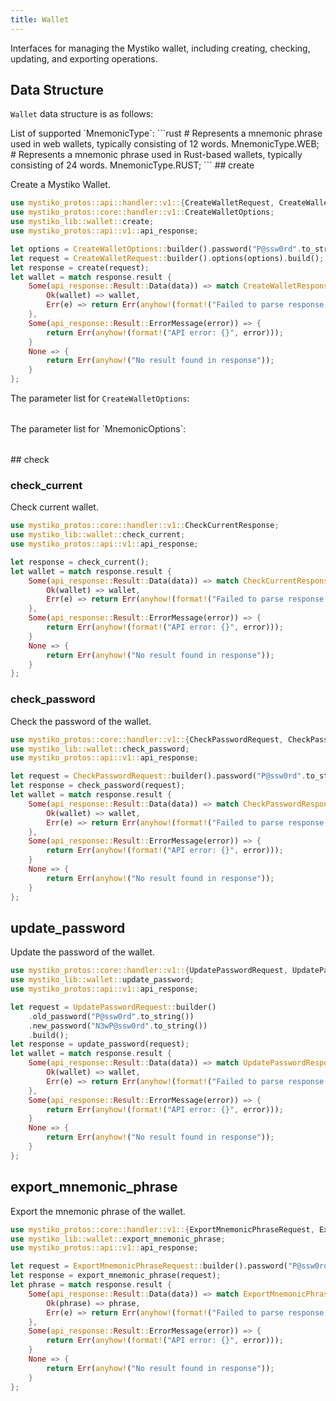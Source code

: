 ```yaml
---
title: Wallet
---
```


Interfaces for managing the Mystiko wallet, including creating, checking, updating, and exporting operations.

## Data Structure
`Wallet` data structure is as follows:
<Table
    headers={['Property', 'Type', 'Description']}
    data={[
        {
            'Property': { code: 'id' },
            'Type': 'String',
            'Description': 'The wallet ID.'
        },
        {
            'Property': { code: 'created_at' },
            'Type': 'u64',
            'Description': 'The creation time of the wallet.'
        },
        {
            'Property': { code: 'updated_at' },
            'Type': 'u64',
            'Description': 'The last update time of the wallet.'
        },
        {
            'Property': { code: 'encrypted_entropy' },
            'Type': 'String',
            'Description': 'The encrypted entropy of the wallet.'
        },
        {
            'Property': { code: 'hashed_password' },
            'Type': 'String',
            'Description': 'The hashed password of the wallet.'
        },
        {
            'Property': { code: 'account_nonce' },
            'Type': 'u32',
            'Description': 'The account nonce of the wallet.'
        },
        {
            'Property': { code: 'mnemonic_type' },
            'Type': 'MnemonicType',
            'Description': 'The account mnemonic type.'
        }
    ]}
/>
List of supported `MnemonicType`:
```rust
# Represents a mnemonic phrase used in web wallets, typically consisting of 12 words.
MnemonicType.WEB;
# Represents a mnemonic phrase used in Rust-based wallets, typically consisting of 24 words.
MnemonicType.RUST;
```
## create

Create a Mystiko Wallet.

```rust
use mystiko_protos::api::handler::v1::{CreateWalletRequest, CreateWalletResponse};
use mystiko_protos::core::handler::v1::CreateWalletOptions;
use mystiko_lib::wallet::create;
use mystiko_protos::api::v1::api_response;

let options = CreateWalletOptions::builder().password("P@ssw0rd".to_string()).build();
let request = CreateWalletRequest::builder().options(options).build();
let response = create(request);
let wallet = match response.result {
    Some(api_response::Result::Data(data)) => match CreateWalletResponse::try_from(data) {
        Ok(wallet) => wallet,
        Err(e) => return Err(anyhow!(format!("Failed to parse response: {}", e))),
    },
    Some(api_response::Result::ErrorMessage(error)) => {
        return Err(anyhow!(format!("API error: {}", error)));
    }
    None => {
        return Err(anyhow!("No result found in response"));
    }
};
```
The parameter list for `CreateWalletOptions`:

<Table
    headers={["Parameter", "Required", "Description"]}
    data={[
        {
            'Parameter': { code: 'password' },
            'Required': 'true',
            'Description': 'The password for the wallet.'
        },
        {
            'Parameter': { code: 'mnemonic' },
            'Required': 'true',
            'Description': 'MnemonicOptions for the wallet.'
        }
    ]}
/>
The parameter list for `MnemonicOptions`:

<Table
    headers={["Parameter", "Required", "Description"]}
    data={[
        {
            'Parameter': { code: 'mnemonic_phrase' },
            'Required': 'true',
            'Description': 'Mnemonic phrase for the wallet.'
        },
        {
            'Parameter': { code: 'mnemonic_type' },
            'Required': 'true',
            'Description': 'MnemonicType for the wallet.'
        }
    ]}
/>
## check

### check_current
Check current wallet.

```rust
use mystiko_protos::core::handler::v1::CheckCurrentResponse;
use mystiko_lib::wallet::check_current;
use mystiko_protos::api::v1::api_response;

let response = check_current();
let wallet = match response.result {
    Some(api_response::Result::Data(data)) => match CheckCurrentResponse::try_from(data) {
        Ok(wallet) => wallet,
        Err(e) => return Err(anyhow!(format!("Failed to parse response: {}", e))),
    },
    Some(api_response::Result::ErrorMessage(error)) => {
        return Err(anyhow!(format!("API error: {}", error)));
    }
    None => {
        return Err(anyhow!("No result found in response"));
    }
};
```

### check_password
Check the password of the wallet.

```rust
use mystiko_protos::core::handler::v1::{CheckPasswordRequest, CheckPasswordResponse};
use mystiko_lib::wallet::check_password;
use mystiko_protos::api::v1::api_response;

let request = CheckPasswordRequest::builder().password("P@ssw0rd".to_string()).build();
let response = check_password(request);
let wallet = match response.result {
    Some(api_response::Result::Data(data)) => match CheckPasswordResponse::try_from(data) {
        Ok(wallet) => wallet,
        Err(e) => return Err(anyhow!(format!("Failed to parse response: {}", e))),
    },
    Some(api_response::Result::ErrorMessage(error)) => {
        return Err(anyhow!(format!("API error: {}", error)));
    }
    None => {
        return Err(anyhow!("No result found in response"));
    }
};
```

## update_password
Update the password of the wallet.

```rust
use mystiko_protos::core::handler::v1::{UpdatePasswordRequest, UpdatePasswordResponse};
use mystiko_lib::wallet::update_password;
use mystiko_protos::api::v1::api_response;

let request = UpdatePasswordRequest::builder()
    .old_password("P@ssw0rd".to_string())
    .new_password("N3wP@ssw0rd".to_string())
    .build();
let response = update_password(request);
let wallet = match response.result {
    Some(api_response::Result::Data(data)) => match UpdatePasswordResponse::try_from(data) {
        Ok(wallet) => wallet,
        Err(e) => return Err(anyhow!(format!("Failed to parse response: {}", e))),
    },
    Some(api_response::Result::ErrorMessage(error)) => {
        return Err(anyhow!(format!("API error: {}", error)));
    }
    None => {
        return Err(anyhow!("No result found in response"));
    }
};
```

## export_mnemonic_phrase
Export the mnemonic phrase of the wallet.

```rust
use mystiko_protos::core::handler::v1::{ExportMnemonicPhraseRequest, ExportMnemonicPhraseResponse};
use mystiko_lib::wallet::export_mnemonic_phrase;
use mystiko_protos::api::v1::api_response;

let request = ExportMnemonicPhraseRequest::builder().password("P@ssw0rd".to_string()).build();
let response = export_mnemonic_phrase(request);
let phrase = match response.result {
    Some(api_response::Result::Data(data)) => match ExportMnemonicPhraseResponse::try_from(data) {
        Ok(phrase) => phrase,
        Err(e) => return Err(anyhow!(format!("Failed to parse response: {}", e))),
    },
    Some(api_response::Result::ErrorMessage(error)) => {
        return Err(anyhow!(format!("API error: {}", error)));
    }
    None => {
        return Err(anyhow!("No result found in response"));
    }
};
```